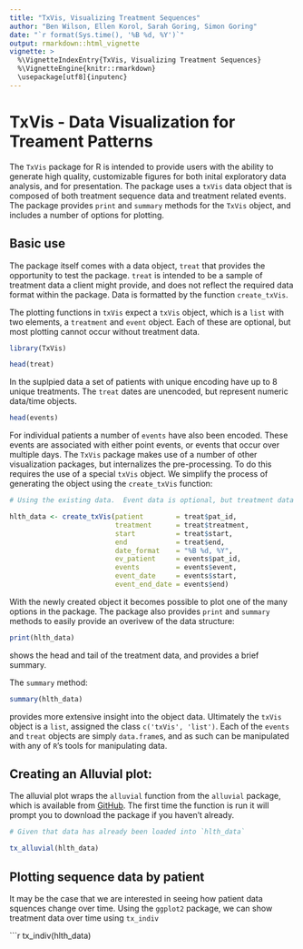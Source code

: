 ```yaml
---
title: "TxVis, Visualizing Treatment Sequences"
author: "Ben Wilson, Ellen Korol, Sarah Goring, Simon Goring"
date: "`r format(Sys.time(), '%B %d, %Y')`"
output: rmarkdown::html_vignette
vignette: >
  %\VignetteIndexEntry{TxVis, Visualizing Treatment Sequences}
  %\VignetteEngine{knitr::rmarkdown}
  \usepackage[utf8]{inputenc}
---
```


# TxVis - Data Visualization for Treament Patterns

The `TxVis` package for R is intended to provide users with the ability to generate high quality, customizable figures for both inital exploratory data analysis, and for presentation.  The package uses a `txVis` data object that is composed of both treatment sequence data and treatment related events.  The package provides `print` and `summary` methods for the `TxVis` object, and includes a number of options for plotting.

## Basic use

The package itself comes with a data object, `treat` that provides the opportunity to test the package.  `treat` is intended to be a sample of treatment data a client might provide, and does not reflect the required data format within the package.  Data is formatted by the function `create_txVis`.  

The plotting functions in `txVis` expect a `txVis` object, which is a `list` with two elements, a `treatment` and `event` object.  Each of these are optional, but most plotting cannot occur without treatment data.

```r

library(TxVis)

head(treat)

```

In the suplpied data a set of patients with unique encoding have up to 8 unique treatments.  The `treat` dates are unencoded, but represent numeric data/time objects.

```r
head(events)
```

For individual patients a number of `events` have also been encoded.  These events are associated with either point events, or events that occur over multiple days.  The `TxVis` package makes use of a number of other visualization packages, but internalizes the pre-processing.  To do this requires the use of a special `txVis` object.  We simplify the process of generating the object using the `create_txVis` function:

```r

# Using the existing data.  Event data is optional, but treatment data is required.

hlth_data <- create_txVis(patient        = treat$pat_id, 
                          treatment      = treat$treatment,
                          start          = treat$start,
                          end            = treat$end,
                          date_format    = "%B %d, %Y",
                          ev_patient     = events$pat_id,
                          events         = events$event,
                          event_date     = events$start,
                          event_end_date = events$end)
```

With the newly created object it becomes possible to plot one of the many options in the package.  The package also provides `print` and `summary` methods to easily provide an overivew of the data structure:

```r
print(hlth_data)
```

shows the head and tail of the treatment data, and provides a brief summary.

The `summary` method:

```r
summary(hlth_data)
```

provides more extensive insight into the object data.  Ultimately the `txVis` object is a `list`, assigned the class `c('txVis', 'list')`.  Each of the `events` and `treat` objects are simply `data.frame`s, and as such can be manipulated with any of `R`'s tools for manipulating data.

## Creating an Alluvial plot:

The alluvial plot wraps the `alluvial` function from the `alluvial` package, which is available from [GitHub](https://github.com/mbojan/alluvial).  The first time the function is run it will prompt you to download the package if you haven't already.

```r
# Given that data has already been loaded into `hlth_data`

tx_alluvial(hlth_data)
```

## Plotting sequence data by patient

It may be the case that we are interested in seeing how patient data squences change over time.  Using the `ggplot2` package, we can show treatment data over time using `tx_indiv`

```r
tx_indiv(hlth_data)
